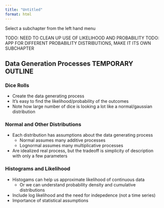 ```yaml
---
title: "Untitled"
format: html
---
```


Select a subchapter from the left hand menu

TODO: NEED TO CLEAN UP USE OF LIKELIHOOD AND PROBABILITY
TODO: APP FOR DIFFERENT PROBABILITY DISTRIBUTIONS, MAKE IT ITS OWN SUBCHAPTER

## Data Generation Processes TEMPORARY OUTLINE

### Dice Rolls
- Create the data generating process
- It's easy to find the likelihood/probability of the outcomes
- Note how large number of dice is looking a lot like a normal/gaussian distribution

### Normal and Other Distributions

- Each distribution has assumptions about the data generating process
    - Normal assumes many additive processes
    - Lognormal assumes many multiplicative processes
- Are idealized real process, but the tradeoff is simplicity of description with only a few parameters

### Histograms and Likelihood

- Histogams can help us approximate likelihood of continuous data
    - Or we can understand probability density and cumulative distributions
- Include log likelihood and the need for indepedence (not a time series)
- Importance of statistical assumptions